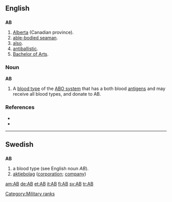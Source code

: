 {{see|ab|ab-|Ab}}
{{wikipedia}}
==English==

==={{abbreviation}}===
'''AB'''

# [[Alberta]] (Canadian province).
# [[able-bodied seaman]].
# [[also]].
# [[antiballistic]].
# [[Bachelor of Arts]].

===Noun===
'''AB'''

# A [[blood type]] of the [[ABO system]] that has a both blood [[antigen]]s and may receive all blood types, and donate to AB.

===References===
* {{R:American Heritage 2000|AB}}
* {{R:Dictionary.com|AB}}

[[Category:Military ranks]]

----

==Swedish==

==={{abbreviation}}===
'''AB'''

# a blood type (see English noun ''AB'').
# [[aktiebolag]] ([[corporation]]; [[company]])

[[am:AB]]
[[de:AB]]
[[et:AB]]
[[it:AB]]
[[fi:AB]]
[[sv:AB]]
[[tr:AB]]